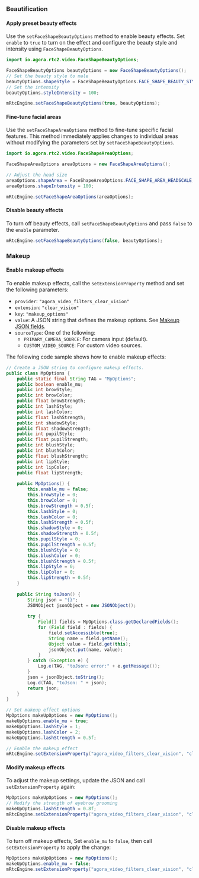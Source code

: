 <PlatformWrapper platform="android">

### Beautification

#### Apply preset beauty effects

Use the `setFaceShapeBeautyOptions` method to enable beauty effects. Set `enable` to `true` to turn on the effect and configure the beauty style and intensity using `FaceShapeBeautyOptions`.

```java
import io.agora.rtc2.video.FaceShapeBeautyOptions;

FaceShapeBeautyOptions beautyOptions = new FaceShapeBeautyOptions();
// Set the beauty style to male
beautyOptions.shapeStyle = FaceShapeBeautyOptions.FACE_SHAPE_BEAUTY_STYLE_MALE;
// Set the intensity
beautyOptions.styleIntensity = 100;

mRtcEngine.setFaceShapeBeautyOptions(true, beautyOptions);
```

#### Fine-tune facial areas

Use the `setFaceShapeAreaOptions` method to fine-tune specific facial features. This method immediately applies changes to individual areas without modifying the parameters set by `setFaceShapeBeautyOptions`.

```java
import io.agora.rtc2.video.FaceShapeAreaOptions;

FaceShapeAreaOptions areaOptions = new FaceShapeAreaOptions();

// Adjust the head size
areaOptions.shapeArea = FaceShapeAreaOptions.FACE_SHAPE_AREA_HEADSCALE;
areaOptions.shapeIntensity = 100;

mRtcEngine.setFaceShapeAreaOptions(areaOptions);
```

#### Disable beauty effects

To turn off beauty effects, call `setFaceShapeBeautyOptions` and pass `false` to the `enable` parameter.

```java
mRtcEngine.setFaceShapeBeautyOptions(false, beautyOptions);
```
### Makeup

#### Enable makeup effects

To enable makeup effects, call the `setExtensionProperty` method and set the following parameters:

- `provider`: `"agora_video_filters_clear_vision"`
- `extension`: `"clear_vision"`
- `key`: `"makeup_options"`
- `value`: A JSON string that defines the makeup options. See [Makeup JSON fields​](#makeup-json-fields).
- `sourceType`: One of the following:
  - `PRIMARY_CAMERA_SOURCE`: For camera input (default).
  - `CUSTOM_VIDEO_SOURCE`: For custom video sources.

The following code sample shows how to enable makeup effects:

```java
// Create a JSON string to configure makeup effects.
public class MpOptions {
    public static final String TAG = "MpOptions"; 
    public boolean enable_mu;
    public int browStyle;
    public int browColor;
    public float browStrength;
    public int lashStyle;
    public int lashColor;
    public float lashStrength;
    public int shadowStyle;
    public float shadowStrength;
    public int pupilStyle;
    public float pupilStrength;
    public int blushStyle;
    public int blushColor;
    public float blushStrength;
    public int lipStyle;
    public int lipColor;
    public float lipStrength;
 
    public MpOptions() {
        this.enable_mu = false;
        this.browStyle = 0;
        this.browColor = 0;
        this.browStrength = 0.5f;
        this.lashStyle = 0;
        this.lashColor = 0;
        this.lashStrength = 0.5f;
        this.shadowStyle = 0;
        this.shadowStrength = 0.5f;
        this.pupilStyle = 0;
        this.pupilStrength = 0.5f;
        this.blushStyle = 0;
        this.blushColor = 0;
        this.blushStrength = 0.5f;
        this.lipStyle = 0;
        this.lipColor = 0;
        this.lipStrength = 0.5f;
    }
 
    public String toJson() {
        String json = "{}";
        JSONObject jsonObject = new JSONObject();
 
        try {
            Field[] fields = MpOptions.class.getDeclaredFields();
            for (Field field : fields) {
                field.setAccessible(true);
                String name = field.getName();
                Object value = field.get(this);
                jsonObject.put(name, value);
            }
        } catch (Exception e) {
            Log.e(TAG, "toJson: error:" + e.getMessage());
        }
        json = jsonObject.toString();
        Log.d(TAG, "toJson: " + json);
        return json;
    }
}

// Set makeup effect options
MpOptions makeUpOptions = new MpOptions();
makeUpOptions.enable_mu = true;
makeUpOptions.lashStyle = 1;
makeUpOptions.lashColor = 2;
makeUpOptions.lashStrength = 0.5f;

// Enable the makeup effect
mRtcEngine.setExtensionProperty("agora_video_filters_clear_vision", "clear_vision", "makeup_options", makeUpOptions.toJson(), Constants.MediaSourceType.PRIMARY_CAMERA_SOURCE);
```

#### Modify makeup effects

To adjust the makeup settings, update the JSON and call `setExtensionProperty` again:

```java
MpOptions makeUpOptions = new MpOptions();
// Modify the strength of eyebrow grooming
makeUpOptions.lashStrength = 0.8f;
mRtcEngine.setExtensionProperty("agora_video_filters_clear_vision", "clear_vision", "makeup_options", makeUpOptions.toJson(), Constants.MediaSourceType.PRIMARY_CAMERA_SOURCE);
```

#### Disable makeup effects

To turn off makeup effects, Set `enable_mu` to `false`, then call `setExtensionProperty` to apply the change:

```java
MpOptions makeUpOptions = new MpOptions();
makeUpOptions.enable_mu = false;
mRtcEngine.setExtensionProperty("agora_video_filters_clear_vision", "clear_vision", "makeup_options", makeUpOptions.toJson(), Constants.MediaSourceType.PRIMARY_CAMERA_SOURCE);
```

</PlatformWrapper>